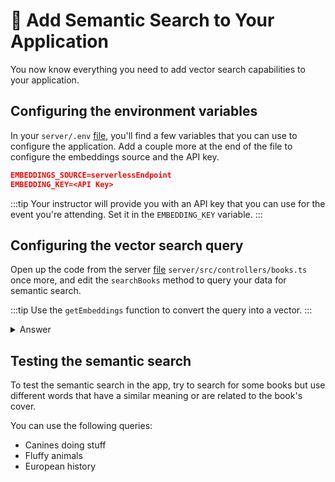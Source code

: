 
# 👐 Add Semantic Search to Your Application

You now know everything you need to add vector search capabilities to your application.

## Configuring the environment variables

In your `server/.env` [file](https://github.com/mongodb-developer/library-management-system/blob/main/server/.env), you'll find a few variables that you can use to configure the application. Add a couple more at the end of the file to configure the embeddings source and the API key.

```json
EMBEDDINGS_SOURCE=serverlessEndpoint
EMBEDDING_KEY=<API Key>
```

:::tip
Your instructor will provide you with an API key that you can use for the event you're attending. Set it in the `EMBEDDING_KEY` variable.
:::

## Configuring the vector search query

Open up the code from the server [file](https://github.com/mongodb-developer/library-management-system/blob/main/server/src/controllers/books.ts) `server/src/controllers/books.ts` once more, and edit the `searchBooks` method to query your data for semantic search.

:::tip
Use the `getEmbeddings` function to convert the query into a vector.
:::

<details>
<summary>Answer</summary>
<div>

```js
public async searchBooks(query: string): Promise<Book[]> {
  const vector = await getEmbeddings(query);
  const aggregationPipeline = [
    {
      $vectorSearch: {
        queryVector:  vector,
        path: 'embeddings',
        numCandidates: 100,
        index: 'vectorsearch',
        limit: 100,
      }
    }
  ];
  const books = await collections?.books?.aggregate(aggregationPipeline).toArray() as Book[];
  return books;
}

```
</div>
</details>

## Testing the semantic search

To test the semantic search in the app, try to search for some books but use different words that have a similar meaning or are related to the book's cover.

You can use the following queries:
- Canines doing stuff
- Fluffy animals
- European history
